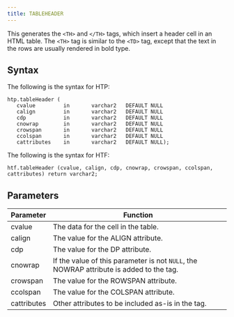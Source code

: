 ```yaml
---
title: TABLEHEADER
---
```


This generates the `<TH>` and `</TH>` tags, which insert a header cell in an HTML table. The `<TH>` tag is similar to the `<TD>` tag, except that the text in the rows are usually rendered in bold type.

## Syntax

The following is the syntax for HTP:
```
htp.tableHeader (
   cvalue         in       varchar2   DEFAULT NULL
   calign         in       varchar2   DEFAULT NULL
   cdp            in       varchar2   DEFAULT NULL
   cnowrap        in       varchar2   DEFAULT NULL
   crowspan       in       varchar2   DEFAULT NULL
   ccolspan       in       varchar2   DEFAULT NULL
   cattributes    in       varchar2   DEFAULT NULL);
```

The following is the syntax for HTF:
```
htf.tableHeader (cvalue, calign, cdp, cnowrap, crowspan, ccolspan, cattributes) return varchar2;
```

## Parameters

| Parameter | Function |
| --------- | -------- |
| cvalue | The data for the cell in the table. |
| calign | The value for the ALIGN attribute. |
| cdp | The value for the DP attribute. |
| cnowrap | If the value of this parameter is not `NULL`, the NOWRAP attribute is added to the tag. |
| crowspan | The value for the ROWSPAN attribute. |
| ccolspan| The value for the COLSPAN attribute. |
| cattributes | Other attributes to be included as-is in the tag. |